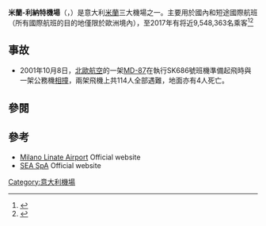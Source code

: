 {{noteTA
|1=zh-hant:利納特;zh-hans:利纳特;zh-hk:連納迪
}}
{{expand|time=2013-10-08T04:13:11+00:00}}
{{Infobox airport
| name         = 米蘭-利納特機場
| nativename   = {{lang|it|Aeroporto di Milano-Linate}}
| nativename-a = 
| nativename-r = 
| image        = 
| image-width  = 
| image2       = Milan - Linate (LIN - LIML) AN0683546.jpg
| image2-width = 
| caption      = 
| IATA         = LIN
| ICAO         = LIML
| type         = 民用
| owner        = 
| operator     = 
| city-served  = [[米蘭|米蘭]]
| location     = {{ITA}}[[塞格拉泰|塞格拉泰]]和[[佩斯基耶拉博罗梅奥|佩斯基耶拉博罗梅奥]]
| focus_city   =[[意大利航空|意大利航空]]
| elevation-f  = 353
| elevation-m  = 108
| coordinates  = 
| latd =  45 | latm = 26 | lats = 58 | latNS = N
| longd= 009 | longm= 16 | longs= 42 | longEW= E
| coordinates_type       =
| coordinates_region     = IT
| coordinates_notitle    =
| website      = [http://www.sea-aeroportimilano.it/en/linate/index.phtml www.sea-aeroportimilano.it]
| pushpin_map            =Italy
| pushpin_label_position =
| pushpin_label          =LIN
| pushpin_map_alt        =
| pushpin_mapsize        =
| pushpin_image          =
| pushpin_map_caption    =在意大利的位置
| metric-rwy   = Y
| r1-number    = 18/36
| r1-length-f  = 8,012
| r1-length-m  = 2,442
| r1-surface   = 瀝青
| r2-number    = 17/35
| r2-length-f  = 1,972
| r2-length-m  = 601
| r2-surface   = 柏油
| h1-number    = H1
| h1-length-f  = 92
| h1-length-m  = 28
| h1-surface   = 瀝青
| stat1-header = 客流量
| stat1-data   = 9,233,475
| stat2-header = {{nowrap|2017-18年客流量變化}}
| stat2-data   = {{decrease}} 3.3%
| stat3-header = 飛機起降數
| stat3-data   = 115,301
| stat4-header = {{nowrap|2017-18年起降數變化}}
| stat4-data   = {{decrease}} 2.1%
| stat-year    = 2018
| footnotes    = 來源：EUROCONTROL AIP<ref name="AIP"/><br />統計數字來自Assaeroporti <ref name="Assaeroporti"/>
}}

'''米蘭-利納特機場'''（{{lang-it|'''Aeroporto di Milano-Linate'''}}，{{Airport codes|LIN|LIML}}）是意大利[[米蘭|米蘭]]三大機場之一。主要用於國內和短途國際航班（所有國際航班的目的地僅限於歐洲境內），至2017年有将近9,548,363名乘客<ref name="AIP">{{Cite web |url=http://www.ead.eurocontrol.int/publicuser/protect/pu/main.jsp |title=EAD Basic |accessdate=2013-10-08 |archive-date=2018-06-12 |archive-url=https://web.archive.org/web/20180612144000/http://www.ead.eurocontrol.int/publicuser/protect/pu/main.jsp |dead-url=no }}</ref><ref name="Assaeroporti">{{Cite web |url=http://www.assaeroporti.it/ViewTotaliProg.asp?mese=12&anno=2012&lingua=it |title=Associazione Italiana Gestori Aeroportuali |accessdate=2013-10-08 |archive-date=2020-02-22 |archive-url=https://web.archive.org/web/20200222143140/http://www.assaeroporti.it/ViewTotaliProg.asp?mese=12&anno=2012&lingua=it |dead-url=no }}</ref>

==事故==
*2001年10月8日，[[北歐航空|北歐航空]]的一架[[麥道MD-80|MD-87]]在執行SK686號班機準備起飛時與一架公務機[[北歐航空686號班機事故|相撞]]，兩架飛機上共114人全部遇難，地面亦有4人死亡。

==參閱==
{{Reflist}}

== 參考 ==
{{Commons category|Milan Linate Airport}}
*[http://www.milanolinate.eu/en Milano Linate Airport] Official website
*[http://www.seamilano.eu/en SEA SpA] {{Wayback|url=http://www.seamilano.eu/en |date=20121107221132 }} Official website

{{義大利機場}}

[[Category:意大利機場|Category:意大利機場]]